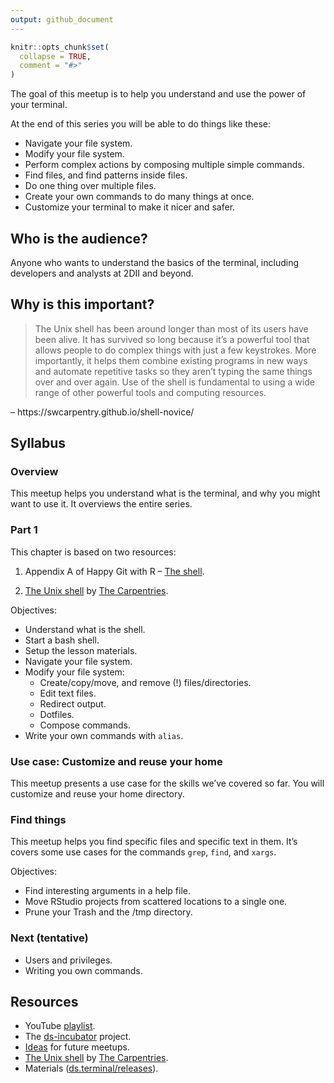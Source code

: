 ```yaml
---
output: github_document
---
```


```r
knitr::opts_chunk$set(
  collapse = TRUE,
  comment = "#>"
)
```

The goal of this meetup is to help you understand and use the power of your
terminal.

At the end of this series you will be able to do things like these:

* Navigate your file system.
* Modify your file system.
* Perform complex actions by composing multiple simple commands.
* Find files, and find patterns inside files.
* Do one thing over multiple files.
* Create your own commands to do many things at once.
* Customize your terminal to make it nicer and safer.

## Who is the audience?

Anyone who wants to understand the basics of the terminal, including developers
and analysts at 2DII and beyond.

## Why is this important?

> The Unix shell has been around longer than most of its users have been alive.
It has survived so long because it's a powerful tool that allows people to do
complex things with just a few keystrokes. More importantly, it helps them
combine existing programs in new ways and automate repetitive tasks so they
aren't typing the same things over and over again. Use of the shell is
fundamental to using a wide range of other powerful tools and computing
resources.

-- https://swcarpentry.github.io/shell-novice/

## Syllabus

### Overview

This meetup helps you understand what is the terminal, and why you might want
to use it. It overviews the entire series.

### Part 1

This chapter is based on two resources:

1. Appendix A of Happy Git with R -- [The
shell](https://happygitwithr.com/shell.html).

2. [The Unix shell](https://swcarpentry.github.io/shell-novice/) by [The Carpentries](https://carpentries.org/).

Objectives:

* Understand what is the shell.
* Start a bash shell.
* Setup the lesson materials.
* Navigate your file system.
* Modify your file system: 
    * Create/copy/move, and remove (!) files/directories.
    * Edit text files.
    * Redirect output.
    * Dotfiles.
    * Compose commands.
* Write your own commands with `alias`.

### Use case: Customize and reuse your home

This meetup presents a use case for the skills we've covered so far. You will
customize and reuse your home directory.

### Find things

This meetup helps you find specific files and specific text in them. It's covers
some use cases for the commands `grep`, `find`, and `xargs`.

Objectives:

* Find interesting arguments in a help file.
* Move RStudio projects from scattered locations to a single one.
* Prune your Trash and the /tmp directory.

### Next (tentative)

* Users and privileges.
* Writing you own commands.

## Resources

* YouTube [playlist](https://bit.ly/ds-incubator-videos).
* The
[ds-incubator](https://github.com/2DegreesInvesting/ds-incubator#ds-incubator)
project.
* [Ideas](https://bit.ly/dsi-ideas) for future meetups.
* [The Unix shell](https://swcarpentry.github.io/shell-novice/) by [The Carpentries](https://carpentries.org/).
* Materials
([ds.terminal/releases](https://github.com/2DegreesInvesting/ds.terminal/releases)).
